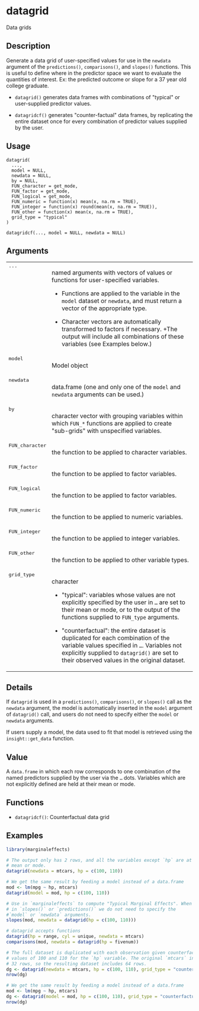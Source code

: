 # datagrid {.unnumbered}

Data grids

## Description

<p>Generate a data grid of user-specified values for use in the <code>newdata</code> argument of the <code>predictions()</code>, <code>comparisons()</code>, and <code>slopes()</code> functions. This is useful to define where in the predictor space we want to evaluate the quantities of interest. Ex: the predicted outcome or slope for a 37 year old college graduate.
</p>

<ul>
<li> <p><code>datagrid()</code> generates data frames with combinations of &quot;typical&quot; or user-supplied predictor values.
</p>
</li>
<li> <p><code>datagridcf()</code> generates &quot;counter-factual&quot; data frames, by replicating the entire dataset once for every combination of predictor values supplied by the user.
</p>
</li></ul>



## Usage

<pre><code class='language-R'>datagrid(
  ...,
  model = NULL,
  newdata = NULL,
  by = NULL,
  FUN_character = get_mode,
  FUN_factor = get_mode,
  FUN_logical = get_mode,
  FUN_numeric = function(x) mean(x, na.rm = TRUE),
  FUN_integer = function(x) round(mean(x, na.rm = TRUE)),
  FUN_other = function(x) mean(x, na.rm = TRUE),
  grid_type = "typical"
)

datagridcf(..., model = NULL, newdata = NULL)
</code></pre>


## Arguments

<table>
<tr style="vertical-align: top;"><td style = "white-space: nowrap; font-family: monospace;>"<code>...</code></td>
<td>
<p>named arguments with vectors of values or functions for user-specified variables.
</p>

<ul>
<li><p> Functions are applied to the variable in the <code>model</code> dataset or <code>newdata</code>, and must return a vector of the appropriate type.
</p>
</li>
<li><p> Character vectors are automatically transformed to factors if necessary.
+The output will include all combinations of these variables (see Examples below.)
</p>
</li></ul>
</td></tr>
<tr style="vertical-align: top;"><td style = "white-space: nowrap; font-family: monospace;>"<code>model</code></td>
<td>
<p>Model object</p>
</td></tr>
<tr style="vertical-align: top;"><td style = "white-space: nowrap; font-family: monospace;>"<code>newdata</code></td>
<td>
<p>data.frame (one and only one of the <code>model</code> and <code>newdata</code> arguments can be used.)</p>
</td></tr>
<tr style="vertical-align: top;"><td style = "white-space: nowrap; font-family: monospace;>"<code>by</code></td>
<td>
<p>character vector with grouping variables within which <code style="white-space: pre;">&#8288;FUN_*&#8288;</code> functions are applied to create &quot;sub-grids&quot; with unspecified variables.</p>
</td></tr>
<tr style="vertical-align: top;"><td style = "white-space: nowrap; font-family: monospace;>"<code>FUN_character</code></td>
<td>
<p>the function to be applied to character variables.</p>
</td></tr>
<tr style="vertical-align: top;"><td style = "white-space: nowrap; font-family: monospace;>"<code>FUN_factor</code></td>
<td>
<p>the function to be applied to factor variables.</p>
</td></tr>
<tr style="vertical-align: top;"><td style = "white-space: nowrap; font-family: monospace;>"<code>FUN_logical</code></td>
<td>
<p>the function to be applied to factor variables.</p>
</td></tr>
<tr style="vertical-align: top;"><td style = "white-space: nowrap; font-family: monospace;>"<code>FUN_numeric</code></td>
<td>
<p>the function to be applied to numeric variables.</p>
</td></tr>
<tr style="vertical-align: top;"><td style = "white-space: nowrap; font-family: monospace;>"<code>FUN_integer</code></td>
<td>
<p>the function to be applied to integer variables.</p>
</td></tr>
<tr style="vertical-align: top;"><td style = "white-space: nowrap; font-family: monospace;>"<code>FUN_other</code></td>
<td>
<p>the function to be applied to other variable types.</p>
</td></tr>
<tr style="vertical-align: top;"><td style = "white-space: nowrap; font-family: monospace;>"<code>grid_type</code></td>
<td>
<p>character
</p>

<ul>
<li><p> &quot;typical&quot;: variables whose values are not explicitly specified by the user in <code>...</code> are set to their mean or mode, or to the output of the functions supplied to <code>FUN_type</code> arguments.
</p>
</li>
<li><p> &quot;counterfactual&quot;: the entire dataset is duplicated for each combination of the variable values specified in <code>...</code>. Variables not explicitly supplied to <code>datagrid()</code> are set to their observed values in the original dataset.
</p>
</li></ul>
</td></tr>
</table>


## Details

<p>If <code>datagrid</code> is used in a <code>predictions()</code>, <code>comparisons()</code>, or <code>slopes()</code> call as the
<code>newdata</code> argument, the model is automatically inserted in the <code>model</code> argument of <code>datagrid()</code>
call, and users do not need to specify either the <code>model</code> or <code>newdata</code> arguments.
</p>
<p>If users supply a model, the data used to fit that model is retrieved using
the <code>insight::get_data</code> function.
</p>


## Value

<p>A <code>data.frame</code> in which each row corresponds to one combination of the named
predictors supplied by the user via the <code>...</code> dots. Variables which are not
explicitly defined are held at their mean or mode.
</p>


## Functions


<ul>
<li> <p><code>datagridcf()</code>: Counterfactual data grid
</p>
</li></ul>


## Examples
```r
library(marginaleffects)

# The output only has 2 rows, and all the variables except `hp` are at their
# mean or mode.
datagrid(newdata = mtcars, hp = c(100, 110))

# We get the same result by feeding a model instead of a data.frame
mod <- lm(mpg ~ hp, mtcars)
datagrid(model = mod, hp = c(100, 110))

# Use in `marginaleffects` to compute "Typical Marginal Effects". When used
# in `slopes()` or `predictions()` we do not need to specify the
#`model` or `newdata` arguments.
slopes(mod, newdata = datagrid(hp = c(100, 110)))

# datagrid accepts functions
datagrid(hp = range, cyl = unique, newdata = mtcars)
comparisons(mod, newdata = datagrid(hp = fivenum))

# The full dataset is duplicated with each observation given counterfactual
# values of 100 and 110 for the `hp` variable. The original `mtcars` includes
# 32 rows, so the resulting dataset includes 64 rows.
dg <- datagrid(newdata = mtcars, hp = c(100, 110), grid_type = "counterfactual")
nrow(dg)

# We get the same result by feeding a model instead of a data.frame
mod <- lm(mpg ~ hp, mtcars)
dg <- datagrid(model = mod, hp = c(100, 110), grid_type = "counterfactual")
nrow(dg)

```

